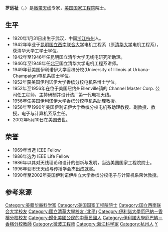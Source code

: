 {{unreferenced|time=2011-03-26T01:40:02+00:00}}
'''罗远祉'''（{{lang-en|LO, Yuen Tze}}，{{bd|1920年|1月31日|2002年|5月20日|catIdx=Lo}}）是[[微带天线|微带天线]]专家，[[美国国家工程院|美国国家工程院]]院士。

==生平==
* 1920年1月31日出生于武汉，中国[[浙江|浙江]][[杭州|杭州]]人。
* 1942年毕业于[[昆明|昆明]][[国立西南联合大学|国立西南联合大学]]电机工程系（原[[清华大学|清华大学]]电机工程系），获清华大学工学士学位。
* 1942年至1946年任昆明国立清华大学无线电研究所助理。
* 1946年至1948年任[[北平|北平]]国立清华大学电机工程系讲师。
* 1949年获美国伊利诺伊大学香槟分校(University of Illinois at Urbana-Champaign)电机系硕士学位。
* 1952年获美国伊利诺伊大学香槟分校电机系博士学位。
* 1952年至1956年在位于美国纽约州Ellenville镇的 Channel Master Corp. 公司任工程师，主持研制并设计该厂第一代电视天线。
* 1956年任美国伊利诺伊大学香槟分校电机系助理教授。
* 1956年至1990年美国伊利诺伊大学香槟分校电机系助理教授、副教授、教授，电子与计算机系系主任。
* 2002年5月10日在美国去世。

==荣誉==
* 1969年当选 IEEE Fellow 
* 1986年选为 IEEE Life Fellow 
* 1986年以其对天线理论和设计的创新与发明，当选美国国家工程院院士。
* 1996年获IEEE天线与传播学会杰出成就奖。
* 1990年至2002年美国伊利诺伊州立大学香槟分校电子与计算机系荣休教授。

==参考来源==
{{reflist}}

{{DEFAULTSORT:Lo罗远祉}}
[[Category:美籍华裔科学家|Category:美籍华裔科学家]]
[[Category:美国国家工程院院士|Category:美国国家工程院院士]]
[[Category:国立西南联合大学校友|Category:国立西南联合大学校友]]
[[Category:國立清華大學校友_(北平)|Category:國立清華大學校友 (北平)]]
[[Category:伊利諾大學厄巴納－香檳分校校友|Category:伊利諾大學厄巴納－香檳分校校友]]
[[Category:歸化美國公民的中華民國人|Category:歸化美國公民的中華民國人]]
[[Category:伊利諾大學厄巴納－香檳分校教師|Category:伊利諾大學厄巴納－香檳分校教師]]
[[Category:微波工程师|Category:微波工程师]]
[[Category:浙江科学家|Category:浙江科学家]]
[[Category:杭州人|Category:杭州人]]
[[Category:罗姓|Y]]